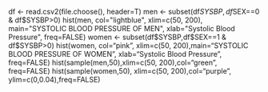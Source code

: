 df <- read.csv2(file.choose(), header=T)
men <- subset(df$SYSBP,df$SEX==0 & df$SYSBP>0)
hist(men, col="lightblue", xlim=c(50, 200), main="SYSTOLIC BLOOD PRESSURE OF MEN", xlab="Systolic Blood Pressure", freq=FALSE)
women <- subset(df$SYSBP,df$SEX==1 & df$SYSBP>0)
hist(women, col="pink", xlim=c(50, 200),main="SYSTOLIC BLOOD PRESSURE OF WOMEN", xlab="Systolic Blood Pressure", freq=FALSE)
hist(sample(men,50),xlim=c(50, 200),col="green", freq=FALSE)
hist(sample(women,50), xlim=c(50, 200),col="purple", ylim=c(0,0.04),freq=FALSE)
